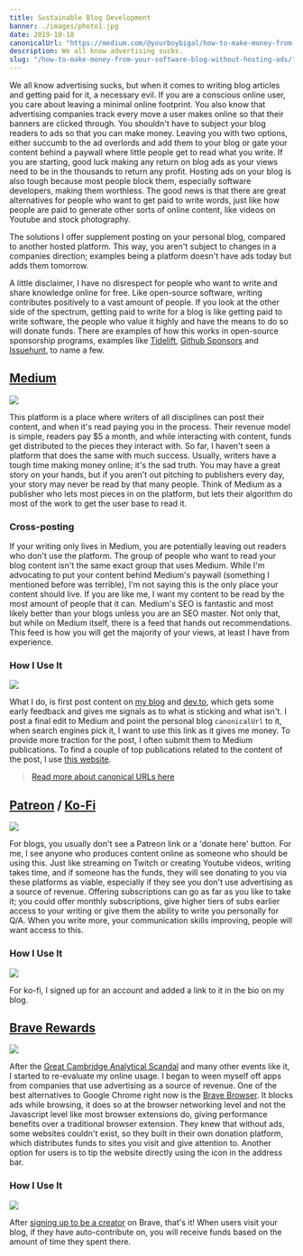 ```yaml
---
title: Sustainable Blog Development
banner: ./images/photo1.jpg
date: 2019-10-18
canonicalUrl: "https://medium.com/@yourboybigal/how-to-make-money-from-your-software-blog-without-hosting-ads-3f4f46d5cdc2"
description: We all know advertising sucks.
slug: "/how-to-make-money-from-your-software-blog-without-hosting-ads/"
---
```


We all know advertising sucks, but when it comes to writing blog articles and getting paid for it, a necessary evil. If you are a conscious online user, you care about leaving a minimal online footprint. You also know that advertising companies track every move a user makes online so that their banners are clicked through. You shouldn't have to subject your blog readers to ads so that you can make money. Leaving you with two options, either succumb to the ad overlords and add them to your blog or gate your content behind a paywall where little people get to read what you write. If you are starting, good luck making any return on blog ads as your views need to be in the thousands to return any profit. Hosting ads on your blog is also tough because most people block them, especially software developers, making them worthless. The good news is that there are great alternatives for people who want to get paid to write words, just like how people are paid to generate other sorts of online content, like videos on Youtube and stock photography.

The solutions I offer supplement posting on your personal blog, compared to another hosted platform. This way, you aren't subject to changes in a companies direction; examples being a platform doesn't have ads today but adds them tomorrow.

A little disclaimer, I have no disrespect for people who want to write and share knowledge online for free. Like open-source software, writing contributes positively to a vast amount of people. If you look at the other side of the spectrum, getting paid to write for a blog is like getting paid to write software, the people who value it highly and have the means to do so will donate funds. There are examples of how this works in open-source sponsorship programs, examples like [Tidelift](https://tidelift.com/), [Github Sponsors](https://github.com/sponsors) and [Issuehunt](https://issuehunt.io/), to name a few.

## [Medium](https://medium.com/)

![](https://res.cloudinary.com/dscgr6mcw/image/upload/v1571407976/ads-post/download_1.png)

This platform is a place where writers of all disciplines can post their content, and when it's read paying you in the process. Their revenue model is simple, readers pay \$5 a month, and while interacting with content, funds get distributed to the pieces they interact with. So far, I haven't seen a platform that does the same with much success. Usually, writers have a tough time making money online; it's the sad truth. You may have a great story on your hands, but if you aren't out pitching to publishers every day, your story may never be read by that many people. Think of Medium as a publisher who lets most pieces in on the platform, but lets their algorithm do most of the work to get the user base to read it.

### Cross-posting

If your writing only lives in Medium, you are potentially leaving out readers who don't use the platform. The group of people who want to read your blog content isn't the same exact group that uses Medium. While I'm advocating to put your content behind Medium's paywall (something I mentioned before was terrible), I'm not saying this is the only place your content should live. If you are like me, I want my content to be read by the most amount of people that it can. Medium's SEO is fantastic and most likely better than your blogs unless you are an SEO master. Not only that, but while on Medium itself, there is a feed that hands out recommendations. This feed is how you will get the majority of your views, at least I have from experience.

### How I Use It

![](https://res.cloudinary.com/dscgr6mcw/image/upload/v1571414450/ads-post/Screenshot_at_Oct_18_12-00-42.png)

What I do, is first post content on [my blog](https://blog.alec.coffee) and [dev.to](https://dev.to), which gets some early feedback and gives me signals as to what is sticking and what isn't. I post a final edit to Medium and point the personal blog `canonicalUrl` to it, when search engines pick it, I want to use this link as it gives me money. To provide more traction for the post, I often submit them to Medium publications. To find a couple of top publications related to the content of the post, I use [this website](https://toppubs.smedian.com/).

> [Read more about canonical URLs here](https://yoast.com/rel-canonical/)

## [Patreon](https://www.patreon.com/) / [Ko-Fi](https://ko-fi.com)

![](https://res.cloudinary.com/dscgr6mcw/image/upload/v1571408282/ads-post/421651-patreon.jpg)

For blogs, you usually don't see a Patreon link or a 'donate here' button. For me, I see anyone who produces content online as someone who should be using this. Just like streaming on Twitch or creating Youtube videos, writing takes time, and if someone has the funds, they will see donating to you via these platforms as viable, especially if they see you don't use advertising as a source of revenue. Offering subscriptions can go as far as you like to take it; you could offer monthly subscriptions, give higher tiers of subs earlier access to your writing or give them the ability to write you personally for Q/A. When you write more, your communication skills improving, people will want access to this.

### How I Use It

![](https://res.cloudinary.com/dscgr6mcw/image/upload/v1571414648/ads-post/Screenshot_at_Oct_18_12-04-02.png)

For ko-fi, I signed up for an account and added a link to it in the bio on my blog.

## [Brave Rewards](https://brave.com/brave-rewards/)

![](https://res.cloudinary.com/dscgr6mcw/image/upload/v1571408429/ads-post/brave-rewards.png)

After the [Great Cambridge Analytical Scandal](https://www.wired.com/story/cambridge-analytica-facebook-privacy-awakening/) and many other events like it, I started to re-evaluate my online usage. I began to ween myself off apps from companies that use advertising as a source of revenue. One of the best alternatives to Google Chrome right now is the [Brave Browser](https://brave.com/ale477). It blocks ads while browsing, it does so at the browser networking level and not the Javascript level like most browser extensions do, giving performance benefits over a traditional browser extension. They knew that without ads, some websites couldn't exist, so they built in their own donation platform, which distributes funds to sites you visit and give attention to. Another option for users is to tip the website directly using the icon in the address bar.

### How I Use It

![](https://res.cloudinary.com/dscgr6mcw/image/upload/v1571415342/ads-post/Screenshot_at_Oct_18_12-09-51.png)

After [signing up to be a creator](https://creators.brave.com/) on Brave, that's it! When users visit your blog, if they have auto-contribute on, you will receive funds based on the amount of time they spent there.
